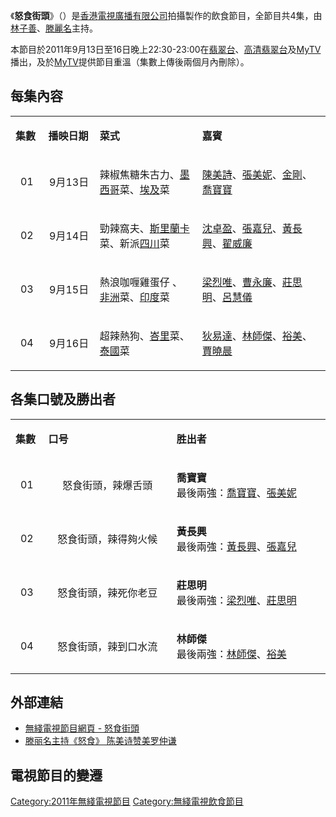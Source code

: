 {{unreferenced|time=2017-07-17T02:34:19+00:00}}
{{無綫節目
| 中文節目名=怒食街頭
| 英文節目名={{lang|en|Ghetto a la Spice}}
| 圖片=[[file:TVB_Ghetto_a_la_Spice.JPG|300px]]
| 翡翠台首播日期=2011年9月13日-9月16日
| 翡翠台首播時間=星期二至五 22:30-23:00 (連廣告)
| 高清翡翠台首播日期=2011年9月13日-9月16日
| 高清翡翠台首播時間=星期二至五 22:30-23:00 (連廣告)
| 監製=[[林嘉穎|林嘉穎]]
| 編導=
| 製作統籌=
| 助理編導=
| 編審=[[華國良|華國良]]
| 集數=4
| 類型=飲食
| 製作公司=[[香港|香港]][[電視廣播有限公司|電視廣播有限公司]] 
| 主持=[[林子善|林子善]]、[[滕麗名|滕麗名]]
| 網頁=http://programme.tvb.com/foodandtravel/ghettoalaspice
}}
《'''怒食街頭'''》（{{lang-en|'''Ghetto a la Spice'''}}）是[[香港|香港]][[電視廣播有限公司|電視廣播有限公司]]拍攝製作的飲食節目，全節目共4集，由[[林子善|林子善]]、[[滕麗名|滕麗名]]主持。

本節目於2011年9月13日至16日晚上22:30-23:00在[[翡翠台|翡翠台]]、[[高清翡翠台|高清翡翠台]]及[[MyTV|MyTV]]播出，及於[[MyTV|MyTV]]提供節目重溫（集數上傳後兩個月內刪除）。

==每集內容==
{|class="wikitable" style="width:60%; font-size: 14px;"
|- style="background:cornflowerblue; color:white" align=center
|style="width:5%"|'''集數'''||style="width:10%"|'''播映日期'''||style="width:20%"|'''菜式'''||style="width:25%"|'''嘉賓'''
|-
|align=center| 01 ||align=center| 9月13日 ||辣椒焦糖朱古力、[[墨西哥|墨西哥]]菜、[[埃及|埃及]]菜||[[陳美詩|陳美詩]]、[[張美妮|張美妮]]、[[金剛_(藝人)|金剛]]、[[喬寶寶|喬寶寶]] 
|- style="background:mistyrose"
|align=center| 02 ||align=center| 9月14日 ||勁辣窩夫、[[斯里蘭卡|斯里蘭卡]]菜、新派[[四川|四川]]菜||[[沈卓盈|沈卓盈]]、[[張嘉兒|張嘉兒]]、[[黃長興|黃長興]]、[[翟威廉|翟威廉]] 
|- 
|align=center| 03 ||align=center| 9月15日 ||熱浪咖喱雞蛋仔 、[[非洲|非洲]]菜、[[印度|印度]]菜||[[梁烈唯|梁烈唯]]、[[曹永廉|曹永廉]]、[[莊思明|莊思明]]、[[呂慧儀|呂慧儀]] 
|- style="background:mistyrose"
|align=center| 04 ||align=center| 9月16日 ||超辣熱狗、[[峇里|峇里]]菜、[[泰國|泰國]]菜||[[狄易達|狄易達]]、[[林師傑|林師傑]]、[[裕美|裕美]]、[[賈曉晨|賈曉晨]]  
|}

==各集口號及勝出者==
{|class="wikitable" style="width:60%; font-size: 14px;"
|- style="background:cornflowerblue; color:white" align=center
|style="width:5%"|'''集數'''||style="width:25%"|'''口号'''||style="width:30%"|'''胜出者'''
|-
|align=center| 01 ||align=center| 怒食街頭，辣爆舌頭 ||'''喬寶寶'''<br>最後兩強：[[喬寶寶|喬寶寶]]、[[張美妮|張美妮]]
|- style="background:mistyrose"
|align=center| 02 ||align=center| 怒食街頭，辣得夠火候||'''黃長興'''<br>最後兩強：[[黃長興|黃長興]]、[[張嘉兒|張嘉兒]]
|- 
|align=center| 03 ||align=center| 怒食街頭，辣死你老豆||'''莊思明'''<br>最後兩強：[[梁烈唯|梁烈唯]]、[[莊思明|莊思明]]
|- style="background:mistyrose"
|align=center| 04 ||align=center| 怒食街頭，辣到口水流|| '''林師傑'''<br>最後兩強：[[林師傑|林師傑]]、[[裕美|裕美]]
|}

==外部連結==
*[http://programme.tvb.com/foodandtravel/ghettoalaspice 無綫電視節目網頁 - 怒食街頭] {{Wayback|url=http://programme.tvb.com/foodandtravel/ghettoalaspice |date=20200927050159 }}
*[http://et.21cn.com/tv/tvb/zixun/2011/08/25/8964933.shtml 滕丽名主持《怒食》 陈美诗赞美罗仲谦]{{Dead link|date=2018年9月 |bot=InternetArchiveBot |fix-attempted=yes }}

==電視節目的變遷==
{{電視節目的變遷
|電視台={{HK}}[[無綫電視|無綫電視]][[翡翠台|翡翠台]]、[[高清翡翠台|高清翡翠台]]
|播放檔次=星期二至五 22:30-23:00 時段
|節目名稱=怒食街頭<br/>(2011.09.13 - 2011.09.16)
|上一節目=[[千奇百趣省港澳|千奇百趣省港澳]]<br/>(第20-29集)<br/>星期一至五<br/>(2011.08.29 - 2011.09.09)
----[[沙田月滿樂安居|沙田月滿樂安居]]<br/>星期一<br/>(2011.09.12)
|下一節目=[[關西風雨·晴|關西風雨·晴]]<br/>星期一至五<br/>(2011.09.19 - 2011.09.23)
}}

[[Category:2011年無綫電視節目|Category:2011年無綫電視節目]]
[[Category:無綫電視飲食節目|Category:無綫電視飲食節目]]